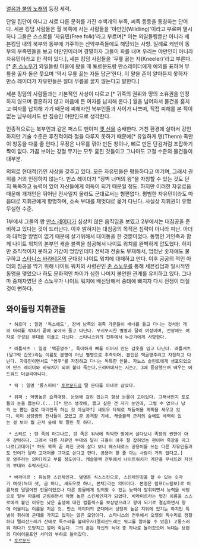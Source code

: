 [[얼음과 불의 노래]]의 등장 세력.



단일 집단이 아니고 서로 다른 문화를 가진 수백개의 부족, 씨족 등등을 통칭하는 단어다. 세븐 킹덤 사람들은 월 북쪽에 사는 사람들을 '야만인(Wildling)'이라고 부르며 멸시하나 그들은 스스로를 '자유민(Free folk)'라고 부르며[* 이는 와일들링뿐만 아니라 세븐킹덤 내의 북부와 동부에 거주하는 산악부족들에도 해당되는 사항. 일례로 케반이 동부의 부족민들을 보고 야만인이라며 경멸하자 그들이 화를 내며 우리는 야만인이 아니라 자유민이라고 한 적이 있다.], 세븐 킹덤 사람들을 '무릎 꿇는 자(Kneeler)'라고 부른다.[* [[존 스노우]]가 와일들링 마을에 왔을 때 토르문드랑 만스레이더에게 예의를 표하며 무릎을 꿇자 둘은 웃으며 '역시 무릎 꿇는 자들 답군'한다. 이 말을 존이 알아듣지 못하자 만스 레이더가 자유민들은 절대 무릎을 꿇지 않는다고 말한다.] 


세븐 킹덤의 사람들과는 기본적인 사상이 다르고 [* 귀족의 권위와 땅의 소유권을 인정하지 않으며 결혼하지 않고 마음에 든 여자를 납치해 온다.] 월을 넘어와서 물건을 훔치고 여자를 납치해 가기 때문에 피해자인 북부인들과 사이가 나쁘며, 직접 피해를 본 적이 없는 남부에서도 반 짐승인 야만인으로 생각한다. 


인종적으로는 북부인과 같은 퍼스트 맨이며 [[옛 신]]을 숭배한다. 거친 환경에 살아서 강인하지만 기술 수준은 후진적이라 철을 다루지 못하기 때문에[* 유일하게 텐(Thenn) 족만이 청동을 다룰 줄 안다.] 무장은 나무를 깎아 만든 창이나, 뼈로 만든 단검처럼 조잡하기 짝이 앖다. 가끔 보이는 강철 무기는 모두 훔친 것들이고 그나마도  고철 수준의 물건들이 대부분.

의외로 현대적(?)인 사상을 갖추고 있다. 모든 자유민들은 평등하다고 여기며, 그래서 권위를 거의 인정하지 않는다. 만스 레이더가 "장벽 너머의 왕"을 자칭할 수 있는 것도 단지 똑똑하고 능력이 있어 자신들에게 이득이 되기 때문일 정도. 하지만 이러한 자유로움 때문에 개개인은 뛰어난 전사일지 몰라도 군대로서는 형편없다. 평범한 자유민이라도 마음대로 지휘관에게 항명하며, 소속 부대를 제멋대로 옮겨 다닌다. 사실상 지휘권이 유명무실한 수준.


1부에서 그들의 왕 [[만스 레이더]]가 심상치 않은 움직임을 보였고 2부에서는 대침공을 준비하고 있다는 것이 드러난다. 이후 밝혀지는 대침공의 목적은 침략이 아니라 피난. 아더와 대적할 방법이 없기 때문에 살기위해서 대이동을 한 것뿐이었다. 동맹인 거인족과 함께 나이트 워치의 본부인 캐슬 블랙을 침공해서 나이트 워치를 완벽하게 압도했다. 하지만 조직적이지 못하고 기강이 엉망인데다 전략과 전술도 부재해서, 엄청난 숫자에도 불구하고 [[스타니스 바라테온]]의 군대랑 나이트 워치에 대패하고 만다. 이후 공공의 적인 아더의 침공을 막기 위해 나이트 워치의 사령관인 [[존 스노우(얼음과 불의 노래)|존 스노우]]를 통해 세븐킹덤과 일시적인 동맹을 맺었으나 하도 문화적인 차이가 심한 나머지 불안한 관계를 유지하고 있다. 그나마 중재자였던 존 스노우가 나이트 워치에 배신당해서 중태에 빠지자 다시 전쟁이 터질 것이 뻔하다.    

== 와이들링 지휘관들 ==

  * 하르마 : 일명 '독스헤드', 장벽 남쪽의 귀족 가문들이 배너를 들고 다니는 것처럼 개의 머리를 작대기 끝에 꽂아서 들고 다닌다. 무시무시한 별명과 달리 여성이며, 전장에도 여자로 구성된 부대를 이끌고 다닌다. 스타니스와의 전투에서 누군가에게 사망한다.

  * 래틀셔츠 : 일명 '백골영주', 특이하게 뼈를 이어서 만든 갑옷을 입고 다닌다. 래틀셔츠(달그락 갑옷)라는 이름도 본명이 아닌 별명으로 추측되며, 본인은 백골영주라고 자칭하고 다닌다. 자유민이면서도 "영주"를 자칭하고 다니는 독특한 인물. 자노스 슬린트에게 생포되었으며 만스 레이더와 바꿔치기 되어 불타 죽는다.드라마에서는 시즌2, 3에 등장했으며 배우는 에드워드 더글리아니다.

  * 릭 : 일명 '롱스피어' [[토르문드]]의 딸 문다를 아내로 삼았다.

  * 위퍼 : 악명높은 습격대장. 눈병에 걸려 있는지 항상 눈물이 고여있다. 그래서인지 포로들의 눈을 뽑는다.(...)[* 만스 생각에, 뽑고 싶은 건 자기 눈인데, 그럴 수 없으니 남의 눈 뽑는 걸로 대리만족 하는 것 아닐까?] 섀도우 타워로 쳐들어올 계획을 세우고 있다. 이미 상당량의 전사들이 모았고 곧 공격할 기세. 캐슬블랙 근처의 숲에도 세력이 있는 걸 보아 월 근처 숲에 쫙 깔린 듯 하다.

  * 스티르 : 텐 족의 마그나르, 텐 족은 워낙에 척박한 땅에서 살다보니 족장의 권한이 아주 강력하다. 그래서 다른 자유민 부대와 달리 규율이 아주 잘 잡혀있는 편이며 족장을 마그나르(고대어[* 하도 북쪽 끝 외진 곳에 살다 보니 웨스테로스 공용어를 쓰는 다른 자유민들과도 언어가 달라 고대어를 그대로 쓴다고 한다. 공용어 할 줄 아는 사람이 거의 없다고.]로 영주라는 의미)라고 부를 정도이다. 캐슬블랙 전투에서 나이트워치가 계단을 무너뜨려 자신의 부대와 추락사한다.

  * 바라미르 : 유능한 스킨체인저. 별명은 식스스킨으로, 스킨체인징을 할 수 있는 숫자가 여섯(늑대 셋, 곰 하나, 섀도우캣 하나, 본체)라는 의미이다. 본명은 럼프(느림보)로 이름처럼 덜떨어진 인물이었으나 다른 동물에게 빙의할 수 있는 능력이 발휘되면서 능력을 바탕으로 일부 마을에 군림하면서 악명 높은 스킨체인저가 되었다. 바라미르라는 멋진 이름을 스스로에게 붙인 이유는 낮은 출생에 대한 컴플렉스를 보상받으려고 왕이 되기로 결심하면서 왕에 어울리는 이름을 지은 것. 만스 레이더의 군대에서 상당히 높은 지위에 있기는 하지만 특별히 휘하에 군대를 가지고 있지는 않은 모양이다. 스타니스의 전투에서 오렐의 독수리로 정찰하다 멜리산드레가 산태로 독수리를 불태우자(멜리산드레는 워그를 알아볼 수 있음) 고통스러워 하다가 도망치고 얼어 죽는다. 그의 혼은 자신의 늑대 중 하나로 들어갔으며 늑대는 브랜의 다이어울프인 서머의 부하로 들어갔다.
  * [[토르문드]]
